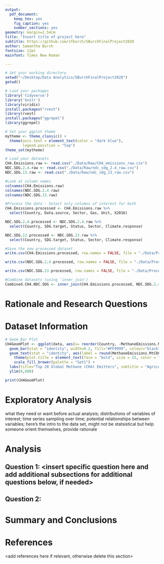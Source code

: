 ```yaml
---
output: 
  pdf_document:
    keep_tex: yes
    fig_caption: yes
    number_sections: yes
geometry: margin=2.54cm
title: "Insert title of project here"
subtitle: https://github.com/sfburch/SBurchFinalProject2020
author: Samantha Burch
fontsize: 12pt
mainfont: Times New Roman

---
```


\newpage
\tableofcontents 
\newpage
\listoftables 
\newpage
\listoffigures 
\newpage

```r
# Set your working directory
setwd("~/Desktop/Data Analytics/SBurchFinalProject2020")
getwd()

# Load your packages
library('tidyverse')
library('knitr')
library(viridis)
install.packages("rvest")
library(rvest)
install.packages("ggrepel")
library(ggrepel)

# Set your ggplot theme
mytheme <- theme_classic() +
  theme(axis.text = element_text(color = "dark blue"), 
        legend.position = "top")
theme_set(mytheme)
```

```r
# Load your datasets
CH4.Emissions.raw <- read.csv("./Data/Raw/CH4_emissions_raw.csv")
NDC.SDG.2.4.raw <- read.csv("./Data/Raw/ndc_sdg_2.4_raw.csv")
NDC.SDG.13.raw <- read.csv("./Data/Raw/ndc_sdg_13_raw.csv")

#Look at column names
colnames(CH4.Emissions.raw)
colnames(NDC.SDG.2.4.raw)
colnames(NDC.SDG.13.raw)

#Process the data - Select only columns of interest for both
CH4.Emissions.processed <- CH4.Emissions.raw %>%
  select(Country, Data.source, Sector, Gas, Unit, X2016)

NDC.SDG.2.4.processed <- NDC.SDG.2.4.raw %>%
  select(Country, SDG.target, Status, Sector, Climate.response)

NDC.SDG.13.processed <- NDC.SDG.13.raw %>%
  select(Country, SDG.target, Status, Sector, Climate.response)

#Save the new processed dataset
write.csv(CH4.Emissions.processed, row.names = FALSE, file = "./Data/Processed/CH4_emissions_processed.csv")

write.csv(NDC.SDG.2.4.processed, row.names = FALSE, file = "./Data/Processed/ndc_sdg_2.4_processed.csv")

write.csv(NDC.SDG.13.processed, row.names = FALSE, file = "./Data/Processed/ndc_sdg_13.processed.csv")

#Combine datasets (using 'inner_join')
Combined.CH4.NDC.SDG <- inner_join(CH4.Emissions.processed, NDC.SDG.2.4.processed, NDC.SDG.13.processed)

```


# Rationale and Research Questions



\newpage

# Dataset Information
```r

# Geom_Bar Plot
CH4GeomPlot <- ggplot(data, aes(x= reorder(Country, -MethaneEmissions.MtCOCCe), y=MethaneEmissions.MtCOCCe)) +
  geom_bar(stat = "identity", width=0.2, fill="#FF9999", colour="black") + 
  geom_text(stat = "identity", aes(label = round(MethaneEmissions.MtCOCCe, 0)), vjust=-1) +
    theme(plot.title = element_text(face = "bold", size = 15, color = "deepskyblue4", hjust = 0.5), plot.subtitle = element_text(face = "italic", size = 13, hjust = 0.5), plot.caption = element_text(size = 11, hjust = 0.5, color = "deepskyblue4"), axis.text.x = element_text(size=12, angle=45, hjust=1, vjust=1),  axis.title.x = element_text(face = "italic", size=13), axis.title.y = element_text(face = "italic", size=13)) +
    scale_fill_brewer(palette = "Set1") +
  labs(title="Top 20 Global Methane (CH4) Emitters", subtitle = "Agricultural Sector, By Country (2016)", x="Country",y="CH4 Emissions (MtCO2e)", caption = "Figure I: Highest levels of agriculturally-derived methane emissions across the world.") +
  ylim(0,600)

print(CH4GeomPlot)

```

\newpage

# Exploratory Analysis 
what they need or want before actual analysis; distributions of variables of interest; time series sampling over time; potential relationships between variables; here's the intro to the data set, might not be statsistical but help someone orient themselves, provide rationale


\newpage

# Analysis


## Question 1: <insert specific question here and add additional subsections for additional questions below, if needed>

## Question 2: 




\newpage

# Summary and Conclusions


\newpage

# References
<add references here if relevant, otherwise delete this section> 
